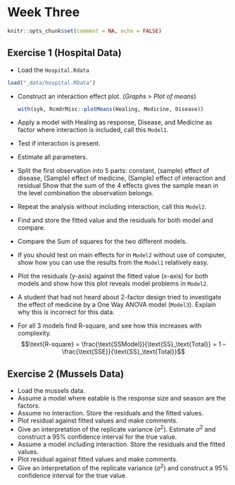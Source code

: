 # Week Three

```r
knitr::opts_chunk$set(comment = NA, echo = FALSE)
```

## Exercise 1 (Hospital Data)

- Load the `Hospital.Rdata`

```r
load("_data/hospital.RData")
```


- Construct an interaction effect plot. (_Graphs > Plot of means_)
    
    <div class="ans">
    
    ```r
    with(syk, RcmdrMisc::plotMeans(Healing, Medicine, Disease))
    ```
    
    </div>


- Apply a model with Healing as response, Disease, and Medicine as factor where interaction is included, call this `Model1`.
- Test if interaction is present.
- Estimate all parameters.
- Split the first observation into 5 parts: constant, (sample) effect of disease, (Sample) effect of medicine, (Sample) effect of interaction and residual Show that the sum of the 4 effects gives the sample mean in the level combination the observation belongs.
- Repeat the analysis without including interaction, call this `Model2`.
- Find and store the fitted value and the residuals for both model and compare.
- Compare the Sum of squares for the two different models.
- If you should test on main effects for in `Model2` without use of computer, show how you can use the results from the `Model1` relatively easy.
- Plot the residuals (y-axis) against the fitted value (x-axis) for both models and show how this plot reveals model problems in `Model2`.
- A student that had not heard about 2-factor design tried to investigate the effect of medicine by a One Way ANOVA model (`Model3`). Explain why this is incorrect for this data.
- For all 3 models find R-square, and see how this increases with complexity.
$$\text{R-square} = \frac{\text{SSModel}}{\text{SS}_\text{Total}} = 1 – \frac{\text{SSE}}{\text{SS}_\text{Total}}$$


## Exercise 2 (Mussels Data)

- Load the mussels data.
- Assume a model where eatable is the response size and season are the factors.
- Assume no interaction. Store the residuals and the fitted values.
- Plot residual against fitted values and make comments.
- Give an interpretation of the replicate variance ($\sigma^2$). Estimate $\sigma^2$ and construct a 95% confidence interval for the true value.
- Assume a model including interaction. Store the residuals and the fitted values.
- Plot residual against fitted values and make comments.
- Give an interpretation of the replicate variance ($\sigma^2$) and construct a 95% confidence interval for the true value.
